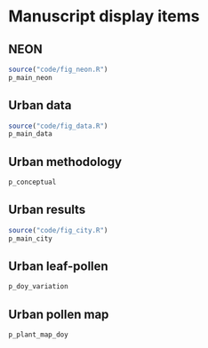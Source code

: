 # Manuscript display items

## NEON
```r
source("code/fig_neon.R")
p_main_neon
```

## Urban data
```r
source("code/fig_data.R")
p_main_data
```

## Urban methodology
```r
p_conceptual
```

## Urban results
```r
source("code/fig_city.R")
p_main_city
```
## Urban leaf-pollen
```r
p_doy_variation
```

## Urban pollen map
```r
p_plant_map_doy
```
